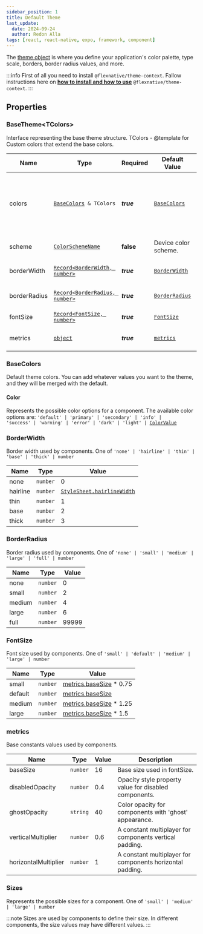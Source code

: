 ```yaml
---
sidebar_position: 1
title: Default Theme
last_update:
  date: 2024-09-24
  author: Redon Alla
tags: [react, react-native, expo, framework, component]
---
```




The [theme object](#basethemetcolors) is where you define your application's color palette, type scale, borders, border radius values, and more.

:::info
First of all you need to install `@flexnative/theme-context`.
Fallow instructions here on **[how to install and how to use](../getting-started/installation.mdx)** `@flexnative/theme-context`.
:::

## Properties


### BaseTheme\<TColors\>
Interface representing the base theme structure.
TColors - @template for Custom colors that extend the base colors.

|  Name   | Type | Required | Default Value | Description |
| -- | -- | -- | -- | -- |
| colors | <code>[BaseColors](#basecolors) & TColors</code> | ***true*** | [`BaseColors`](#basecolors) | Default theme colors. You can add whatever values you want to the theme, and they will be merged with the default. |
| scheme  | [`ColorSchemeName`](https://reactnative.dev/docs/usecolorscheme#supported-color-schemes) | **false** | Device color scheme. | Theme color scheme. [`ColorSchemeName`](https://reactnative.dev/docs/usecolorscheme#supported-color-schemes)  |
| borderWidth | [`Record<BorderWidth, number>`](#borderwidth) | ***true*** | [`BorderWidth`](#borderwidth) | Border width used by components. |
| borderRadius | [`Record<BorderRadius, number>`](#borderradius) | ***true*** | [`BorderRadius`](#borderradius) | Border radius used by components. |
| fontSize | [`Record<FontSize, number>`](#fontsize) | ***true*** | [`FontSize`](#fontsize) | Font size used by components. |
| metrics | [`object`](#metrics) | ***true*** | [`metrics`](#metrics) | Base constants values used by components. |

### BaseColors
Default theme colors.
You can add whatever values you want to the theme, and they will be merged with the default.

#### Color
Represents the possible color options for a component.
The available color options are:
<code>'default' | 'primary' | 'secondary' | 'info' | 'success' | 'warning' | 'error' | 'dark' | 'light' | [ColorValue](https://reactnative.dev/docs/colors)</code>

<LightColors />

### BorderWidth
Border width used by components.
One of `'none' | 'hairline' | 'thin' | 'base' | 'thick' | number`

|  Name  | Type | Value |
| ------- | ---- | ----- |
| none | `number` | 0 |
| hairline | `number` | [`StyleSheet.hairlineWidth`](https://reactnative.dev/docs/stylesheet#hairlinewidth) |
| thin | `number` | 1 |
| base | `number` | 2 |
| thick | `number` | 3 |

### BorderRadius
Border radius used by components.
One of `'none' | 'small' | 'medium' | 'large' | 'full' | number`

|  Name   | Type | Value |
| ------- | ---- | ----- |
| none | `number` | 0 |
| small | `number` | 2 |
| medium | `number` | 4 |
| large | `number` | 6 |
| full | `number` | 99999 |

### FontSize
Font size used by components.
One of `'small' | 'default' | 'medium' | 'large' | number`

|  Name   | Type | Value |
| ------- | ---- | ----- |
| small | `number` | [metrics.baseSize](#basesize) * 0.75 |
| default | `number` | [metrics.baseSize](#basesize) |
| medium | `number` | [metrics.baseSize](#basesize) * 1.25 |
| large | `number` | [metrics.baseSize](#basesize) * 1.5 |

### metrics
Base constants values used by components.

|  Name   | Type | Value | Description |
| ------- | ---- | ----- | ----------- |
| <span id='basesize'>baseSize</span> | `number` | 16 | Base size used in fontSize. |
| disabledOpacity | `number` | 0.4 | Opacity style property value for disabled components. |
| ghostOpacity | `string` | 40 | Color opacity for components with 'ghost' appearance. |
| verticalMultiplier | `number` | 0.6 | A constant multiplayer for components vertical padding. |
| horizontalMultiplier | `number` | 1 | A constant multiplayer for components horizontal padding. |

### Sizes
Represents the possible sizes for a component.
One of `'small' | 'medium' | 'large' | number`

:::note
Sizes are used by components to define their size.
In different components, the size values may have different values.
:::
